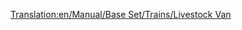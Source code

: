 [[Translation:en/Manual/Base Set/Trains/Livestock Van]]
{{fr/Manual/Base Set/Trains/Wagon|Nom=Wagon à bétail
|Coût=1 125£ (2 250$)
|Poids=20 / 24 t
|Image=[[File:en/Manual/Base Set/Trains/Livestockvan.png]]
|Capacité=25 têtes de bétail
|MonoCoût="
|MonoPoids=20 / 25 t
|MonoCapacité=30 têtes de bétail
|MagCoût="
|MagPoids=20 / 26 t
|MagCapacité=32 têtes de bétail
|Description=Faites attention que les transports de bétail et de céréales ont des capacités différentes; faites donc l'ajustement en rapport quand vous créez un train mixte depuis une ferme.
}}